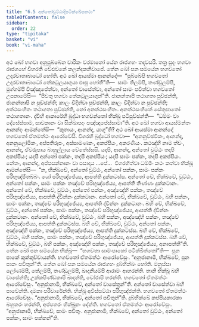 ```yaml
---
title: "6.5 අන්තෝවුට්ඨාදිපටික්ඛේපකථා"
tableOfContents: false
sidebar:
  order: 22
type: "tipitaka"
basket: "vi"
book: "vi-maha"
---
```



<DynamicBreadcrumb />

<Division number="274" book="vi-maha">

<Paragraph number="1251" book="vi-maha">
අථ ඛෝ භගවා අනුපුබ්බේන චාරිකං චරමානෝ යේන රාජගහං තදවසරි. තත්‍ර සුදං භගවා රාජගහේ විහරති වේළුවනේ කලන්දකනිවාපේ. තේන ඛෝ පන සමයේන භගවතෝ උදරවාතාබාධෝ හෝති. අථ ඛෝ ආයස්මා ආනන්දෝ—  “පුබ්බේපි භගවතෝ උදරවාතාබාධෝ තේකටුලයාගුයා ඵාසු හෝතී”ති—  සාමං තිලම්පි, තණ්ඩුලම්පි, මුග්ගම්පි විඤ්ඤාපේත්වා, අන්තෝ වාසේත්වා, අන්තෝ සාමං පචිත්වා භගවතෝ උපනාමේසි—  “පිවතු භගවා තේකටුලයාගුන්”ති. ජානන්තාපි තථාගතා පුච්ඡන්ති, ජානන්තාපි න පුච්ඡන්ති; කාලං විදිත්වා පුච්ඡන්ති, කාලං විදිත්වා න පුච්ඡන්ති; අත්ථසංහිතං තථාගතා පුච්ඡන්ති, නෝ අනත්ථසංහිතං. අනත්ථසංහිතේ සේතුඝාතෝ තථාගතානං. ද්වීහි ආකාරේහි බුද්ධා භගවන්තෝ භික්ඛූ පටිපුච්ඡන්ති—  “ධම්මං වා දේසේස්සාම, සාවකානං වා සික්ඛාපදං පඤ්ඤපේස්සාමා”ති.
</Paragraph>

<Paragraph number="1252" book="vi-maha">
අථ ඛෝ භගවා ආයස්මන්තං ආනන්දං ආමන්තේසි—  “කුතායං, ආනන්ද, යාගූ”ති? අථ ඛෝ ආයස්මා ආනන්දෝ භගවතෝ ඒතමත්ථං ආරෝචේසි. විගරහි බුද්ධෝ භගවා—  “අනනුච්ඡවිකං, ආනන්ද, අනනුලෝමිකං, අප්පතිරූපං, අස්සාමණකං, අකප්පියං, අකරණීයං. කථඤ්හි නාම ත්වං, ආනන්ද, ඒවරූපාය බාහුල්ලාය චේතේස්සසි. යදපි, ආනන්ද, අන්තෝ වුට්ඨං තදපි අකප්පියං; යදපි අන්තෝ පක්කං, තදපි අකප්පියං; යදපි සාමං පක්කං, තදපි අකප්පියං. නේතං, ආනන්ද, අප්පසන්නානං වා පසාදාය …පේ…  විගරහිත්වා ධම්මිං කථං කත්වා භික්ඛූ ආමන්තේසි—  “න, භික්ඛවේ, අන්තෝ වුට්ඨං, අන්තෝ පක්කං, සාමං පක්කං පරිභුඤ්ජිතබ්බං. යෝ පරිභුඤ්ජේය්‍ය, ආපත්ති දුක්කටස්ස. අන්තෝ චේ, භික්ඛවේ, වුට්ඨං, අන්තෝ පක්කං, සාමං පක්කං තඤ්චේ පරිභුඤ්ජේය්‍ය, ආපත්ති තිණ්ණං දුක්කටානං. අන්තෝ චේ, භික්ඛවේ, වුට්ඨං, අන්තෝ පක්කං, අඤ්ඤේහි පක්කං, තඤ්චේ පරිභුඤ්ජේය්‍ය, ආපත්ති ද්වින්නං දුක්කටානං. අන්තෝ චේ, භික්ඛවේ, වුට්ඨං, බහි පක්කං, සාමං පක්කං, තඤ්චේ පරිභුඤ්ජේය්‍ය, ආපත්ති ද්වින්නං දුක්කටානං. බහි චේ, භික්ඛවේ, වුට්ඨං, අන්තෝ පක්කං, සාමං පක්කං, තඤ්චේ පරිභුඤ්ජේය්‍ය, ආපත්ති ද්වින්නං දුක්කටානං. අන්තෝ චේ, භික්ඛවේ, වුට්ඨං, බහි පක්කං, අඤ්ඤේහි පක්කං, තඤ්චේ පරිභුඤ්ජේය්‍ය, ආපත්ති දුක්කටස්ස. බහි චේ, භික්ඛවේ, වුට්ඨං, අන්තෝ පක්කං, අඤ්ඤේහි පක්කං, තඤ්චේ පරිභුඤ්ජේය්‍ය, ආපත්ති දුක්කටස්ස. බහි චේ, භික්ඛවේ, වුට්ඨං, බහි පක්කං, සාමං පක්කං, තඤ්චේ පරිභුඤ්ජේය්‍ය, ආපත්ති දුක්කටස්ස. බහි චේ, භික්ඛවේ, වුට්ඨං, බහි පක්කං, අඤ්ඤේහි පක්කං, තඤ්චේ පරිභුඤ්ජේය්‍ය, අනාපත්තී”ති.
</Paragraph>

<Paragraph number="1253" book="vi-maha">
තේන ඛෝ පන සමයේන භික්ඛූ—  “භගවතා සාමංපාකෝ පටික්ඛිත්තෝ”ති—  පුන පාකේ කුක්කුච්චායන්ති. භගවතෝ ඒතමත්ථං ආරෝචේසුං. “අනුජානාමි, භික්ඛවේ, පුන පාකං පචිතුන්”ති.
</Paragraph>

<Paragraph number="1254" book="vi-maha">
තේන ඛෝ පන සමයේන රාජගහං දුබ්භික්ඛං හෝති. මනුස්සා ලෝණම්පි, තේලම්පි, තණ්ඩුලම්පි, ඛාදනීයම්පි ආරාමං ආහරන්ති. තානි භික්ඛූ බහි වාසේන්ති; උක්කපිණ්ඩකාපි ඛාදන්ති, චෝරාපි හරන්ති. භගවතෝ ඒතමත්ථං ආරෝචේසුං. “අනුජානාමි, භික්ඛවේ, අන්තෝ වාසේතුන්”ති. අන්තෝ වාසේත්වා බහි පාචේන්ති. දමකා පරිවාරේන්ති. භික්ඛූ අවිස්සට්ඨා පරිභුඤ්ජන්ති. භගවතෝ ඒතමත්ථං ආරෝචේසුං. “අනුජානාමි, භික්ඛවේ, අන්තෝ පචිතුන්”ති. දුබ්භික්ඛේ කප්පියකාරකා බහුතරං හරන්ති, අප්පතරං භික්ඛූනං දේන්ති. භගවතෝ ඒතමත්ථං ආරෝචේසුං. “අනුජානාමි, භික්ඛවේ, සාමං පචිතුං. අනුජානාමි, භික්ඛවේ, අන්තෝ වුට්ඨං, අන්තෝ පක්කං, සාමං පක්කන්”ති.
</Paragraph>
</Division>